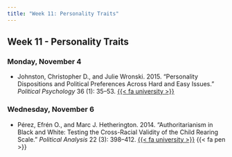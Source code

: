 ```yaml
---
title: "Week 11: Personality Traits"
---
```


::: {.content-visible when-format="pdf"}

## Week 11 - Personality Traits

:::


[//]: <> (Need to write intro)

### Monday, November 4

- Johnston, Christopher D., and Julie Wronski. 2015. "Personality Dispositions and Political Preferences Across Hard and Easy Issues." *Political Psychology* 36 (1): 35–53. [{{< fa university >}}](https://go.openathens.net/redirector/agnesscott.edu?url=http%3A%2F%2Fdoi.wiley.com%2F10.1111%2Fpops.12068)



### Wednesday, November 6

- Pérez, Efrén O., and Marc J. Hetherington. 2014. "Authoritarianism in Black and White: Testing the Cross-Racial Validity of the Child Rearing Scale." *Political Analysis* 22 (3): 398–412. [{{< fa university >}}](https://go.openathens.net/redirector/agnesscott.edu?url=https%3A%2F%2Fwww.jstor.org%2Fstable%2F24573077) {{< fa pen >}}

